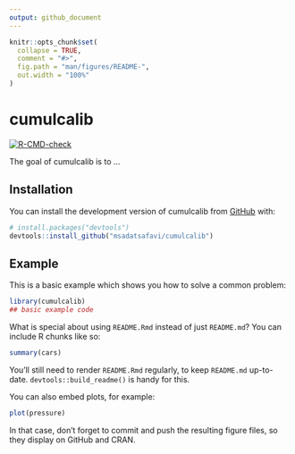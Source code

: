 ```yaml
---
output: github_document
---
```


<!-- README.md is generated from README.Rmd. Please edit that file -->

```r
knitr::opts_chunk$set(
  collapse = TRUE,
  comment = "#>",
  fig.path = "man/figures/README-",
  out.width = "100%"
)
```

# cumulcalib

<!-- badges: start -->
[![R-CMD-check](https://github.com/msadatsafavi/cumulcalib/actions/workflows/R-CMD-check.yaml/badge.svg)](https://github.com/msadatsafavi/cumulcalib/actions/workflows/R-CMD-check.yaml)
<!-- badges: end -->

The goal of cumulcalib is to ...

## Installation

You can install the development version of cumulcalib from [GitHub](https://github.com/) with:

``` r
# install.packages("devtools")
devtools::install_github("msadatsafavi/cumulcalib")
```

## Example

This is a basic example which shows you how to solve a common problem:

```r
library(cumulcalib)
## basic example code
```

What is special about using `README.Rmd` instead of just `README.md`? You can include R chunks like so:

```r
summary(cars)
```

You'll still need to render `README.Rmd` regularly, to keep `README.md` up-to-date. `devtools::build_readme()` is handy for this.

You can also embed plots, for example:

```r
plot(pressure)
```

In that case, don't forget to commit and push the resulting figure files, so they display on GitHub and CRAN.
